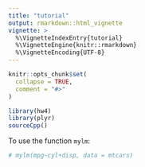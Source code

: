 ```yaml
---
title: "tutorial"
output: rmarkdown::html_vignette
vignette: >
  %\VignetteIndexEntry{tutorial}
  %\VignetteEngine{knitr::rmarkdown}
  %\VignetteEncoding{UTF-8}
---
```


```r
knitr::opts_chunk$set(
  collapse = TRUE,
  comment = "#>"
)
```

```r
library(hw4)
library(plyr)
sourceCpp()
```

To use the function `mylm`:

```r
# mylm(mpg~cyl+disp, data = mtcars)
```

